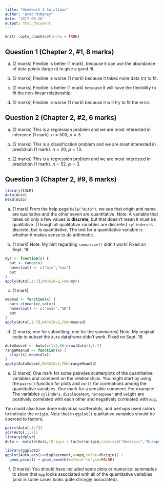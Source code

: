 ```yaml
---
title: "Homework 1 Solutions"
author: "Brad McNeney"
date: '2017-09-20'
output: html_document
---
```


```r
knitr::opts_chunk$set(echo = TRUE)
```

## Question 1 (Chapter 2, #1, 8 marks)

(a) (2 marks) Flexible is better (1 mark), because it 
can use the abundance of data points (large $n$) to give a good fit.

(b) (2 marks) Flexible is worse (1 mark) because it
takes more data ($n$) to fit.

(c) (2 marks) Flexible is better (1 mark) because it 
will have the flexibility to fit the non-linear relationship.

(d) (2 marks) Flexible is worse (1 mark) because it
will try to fit the error.


## Question 2 (Chapter 2, #2, 6 marks)

(a) (2 marks) This is a regression problem and we 
are most interested in inference (1 mark). 
$n=500$, $p=3$.

(b) (2 marks) This is a classification problem and we
are  most interested in prediction (1 mark).
$n=20$, $p=13$.

(c) (2 marks) This is a regression problem and we are
most interested in prediction (1 mark).
$n=52$, $p=3$.

## Question 3 (Chapter 2, #9, 8 marks)

```r
library(ISLR) 
data(Auto)
head(Auto)
```

(a) (1 mark) From the help page `help("Auto")`, we see
that origin and name are qualitative and the other seven
are quantitative. 
Note: A variable that takes on only a few values is **discrete**,
but that doesn't mean it must be qualitative. (Though
all qualitative variables are discrete.)
`cylinders` is discrete, but is quantitative.
The test for a quantitative variable is whether it makes sense
to do arithmetic. 

(b) (1 mark) 
Note: My hint regarding `summarize()` didn't work! Fixed
on Sept. 18.

```r
myr <- function(x) {
  out <- range(x)
  names(out) <- c("min","max")
  out
}
apply(Auto[,1:7],MARGIN=2,FUN=myr)
```


(c) (1 mark)

```r
meansd <- function(x) {
  out<-c(mean(x),sd(x))
  names(out) <- c("mean","SD")
  out
}
apply(Auto[,1:7],MARGIN=2,FUN=meansd)
```


(d) (2 marks; one for subsetting, one for the summaries)
Note: My original code to subset the `Auto` dataframe 
didn't work. Fixed on Sept. 18.

```r
AutoSubset <- Auto[c(1:9,86:nrow(Auto)),1:7]
rangeMeanSd <- function(x) {
  c(myr(x),meansd(x))
}
apply(AutoSubset,MARGIN=2,FUN=rangeMeanSd)
```

(e) (2 marks) One mark for some pairwise 
scatterplots of the quantitative variables
and comment on the relationships. You might
start by using the `pairs()` function for plots and 
`cor()` for correlations among the quantitative
variables. One mark for a sensible comment.
For example:
The variables `cylinders`, `displacement`, `horsepower`
and `weight` are positively correlated with each other
and negatively correlated with `mpg`.

You could also have done individual
scatterplots, and perhaps used colors to indicate the `origin`.
Note that in `ggplot()` qualitative variables should 
be coerced to factors.

```r
pairs(Auto[,1:7])
cor(Auto[,1:7])
library(dplyr)
Auto <- mutate(Auto,fOrigin = factor(origin,labels=c("American","European","Japanese")))
               
library(ggplot2)
ggplot(Auto,aes(x=displacement,y=mpg,color=fOrigin)) +
  geom_point() + geom_smooth(method="lm",se=FALSE)
```

(f) (1 marks) You should have included some 
plots or numerical summaries to show that `mpg` looks
associated with all of the quantitative variables
(and in some cases looks quite strongly associated).
